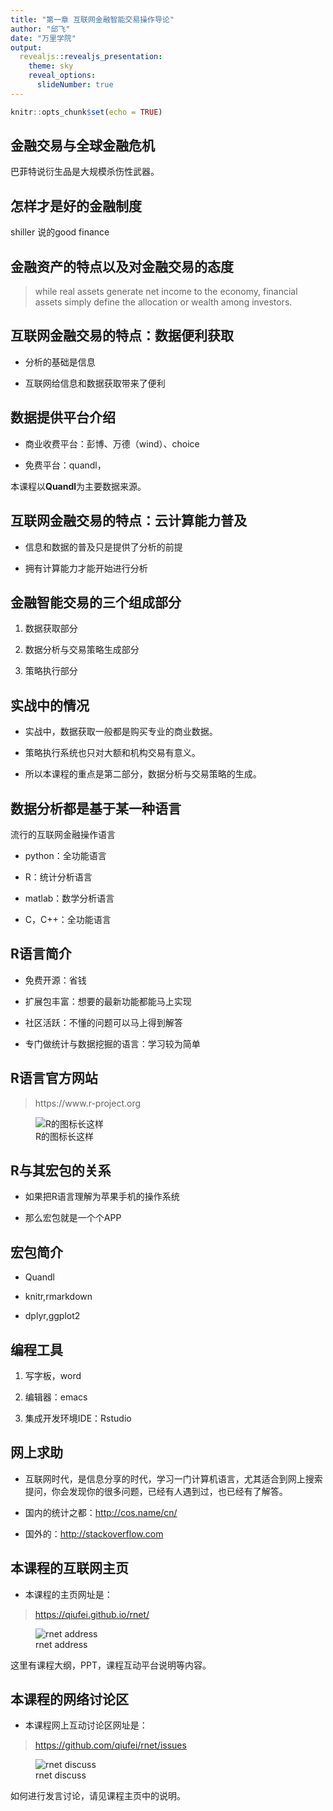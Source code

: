 ```yaml
---
title: "第一章 互联网金融智能交易操作导论"
author: "邱飞"
date: "万里学院"
output:
  revealjs::revealjs_presentation:
    theme: sky
    reveal_options:
      slideNumber: true
---
```


```r

knitr::opts_chunk$set(echo = TRUE)

```

## 金融交易与全球金融危机 ##

巴菲特说衍生品是大规模杀伤性武器。

## 怎样才是好的金融制度 ##

shiller 说的good finance

## 金融资产的特点以及对金融交易的态度 ##

> while real assets generate net income to the economy, financial assets simply define the allocation or wealth among investors.

## 互联网金融交易的特点：数据便利获取 ##

* 分析的基础是信息

* 互联网给信息和数据获取带来了便利

## 数据提供平台介绍 ##

* 商业收费平台：彭博、万德（wind）、choice

* 免费平台：quandl，

本课程以**Quandl**为主要数据来源。

## 互联网金融交易的特点：云计算能力普及 ##

* 信息和数据的普及只是提供了分析的前提

* 拥有计算能力才能开始进行分析

## 金融智能交易的三个组成部分 ##

1. 数据获取部分

2. 数据分析与交易策略生成部分

3. 策略执行部分

## 实战中的情况 ##

* 实战中，数据获取一般都是购买专业的商业数据。

* 策略执行系统也只对大额和机构交易有意义。

* 所以本课程的重点是第二部分，数据分析与交易策略的生成。

## 数据分析都是基于某一种语言 ##

流行的互联网金融操作语言

* python：全功能语言

* R：统计分析语言

* matlab：数学分析语言

* C，C++：全功能语言


## R语言简介 ##

* 免费开源：省钱

* 扩展包丰富：想要的最新功能都能马上实现

* 社区活跃：不懂的问题可以马上得到解答

* 专门做统计与数据挖掘的语言：学习较为简单


## R语言官方网站 ##

> https://www.r-project.org

![R的图标长这样](../pic/01-rlogo.png)

## R与其宏包的关系 ## 

* 如果把R语言理解为苹果手机的操作系统

* 那么宏包就是一个个APP

## 宏包简介 ##

* Quandl

* knitr,rmarkdown

* dplyr,ggplot2

## 编程工具 ##

1. 写字板，word

2. 编辑器：emacs

3. 集成开发环境IDE：Rstudio

## 网上求助 ##

* 互联网时代，是信息分享的时代，学习一门计算机语言，尤其适合到网上搜索提问，你会发现你的很多问题，已经有人遇到过，也已经有了解答。

* 国内的统计之都：<http://cos.name/cn/>

* 国外的：<http://stackoverflow.com>

## 本课程的互联网主页 ##

* 本课程的主页网址是：

> <https://qiufei.github.io/rnet/>



![rnet address](../pic/01-rnet-url.png)

这里有课程大纲，PPT，课程互动平台说明等内容。


## 本课程的网络讨论区 ## 

* 本课程网上互动讨论区网址是：

>   <https://github.com/qiufei/rnet/issues>

![rnet discuss](../pic/01-rnet-discuss.png)

如何进行发言讨论，请见课程主页中的说明。

